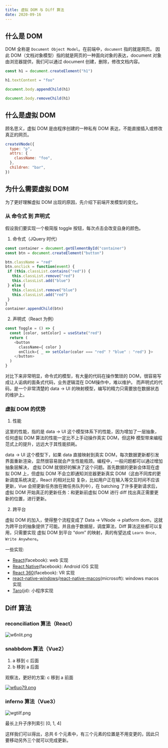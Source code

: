 ```yaml
---
title: 虚拟 DOM 与 Diff 算法
date: 2020-09-16
---
```


## 什么是 DOM

DOM 全称是 `Document Object Model`。在前端中，`document` 指的就是网页。
因此 DOM（文档对象模型）指的就是网页的一种面向对象的表达，document 对象由浏览器提供，我们可以通过
document 创建，删除，修改文档内容。

```js
const h1 = document.createElement("h1")

h1.textContent = "foo"

document.body.appendChild(h1)

document.body.removeChild(h1)
```

## 什么是虚拟 DOM

顾名思义，虚拟 DOM 是由程序创建的一种私有 DOM 表达，不能直接插入或修改真正的网页。

```js
createVNode({
  type: "p",
  attrs: {
    className: "foo",
  },
  children: "bar",
})
```

## 为什么需要虚拟 DOM

为了更好理解虚拟 DOM 出现的原因，先介绍下前端开发模型的变化。

### 从 命令式 到 声明式

假设我们要实现一个极简版 toggle 按钮，每次点击会改变自身的颜色。

1. 命令式（JQuery 时代）

```js
const container = document.getElementById("container")
const btn = document.createElement("button")

btn.className = "red"
btn.onclick = function(event) {
 if (this.classList.contains("red")) {
   this.classList.remove("red")
   this.classList.add("blue")
 } else {
   this.classList.remove("blue")
   this.classList.add("red")
 }
}
container.appendChild(btn)
```

2. 声明式（React 为例）

```js
const Toggle = () => {
  const [color, setColor] = useState("red")
  return (
    <button
      className={ color }
      onClick={ _ => setColor(color === "red" ? "blue" : "red") }>
    </button>
  )
}
```

对比下来非常明显，命令式的模型，有大量的代码在操作繁琐的 DOM，很容易写成让人诟病的面条式代码，业务逻辑混在 DOM操作中，难以维护。
而声明式的代码，是一个非常清楚的 data -> UI 的映射模型，编写的精力只需要放在数据状态的维护上。

### 虚拟 DOM 的优势

1. 性能

这里的性能，指的是 data -> UI 这个模型体系下的性能，因为增加了一层抽象，任何虚拟 DOM 算法的性能一定比不上手动操作真实 DOM，但这种
模型带来编程范式上的提升，远远大于其性能损耗。

data -> UI 这个模型下，如果 data 直接映射到真实 DOM，每次数据更新都引发界面重新渲染，显然很容易就会产生性能瓶颈。编程中，一般问题都可以通过增加抽象层解决，
虚拟 DOM 就很好的解决了这个问题。首先数据的更新会体现在虚拟 DOM 上，但虚拟 DOM 不会立即通知浏览器更新真实 DOM（这由不同库的更新调度系统决定，React 的相对比较
复杂，比如用户正在输入等交互时间不应该更新，Vue 会把更新任务放在微任务队列中），在 batching 了许多更新请求后，虚拟 DOM 开始真正的更新任务：和更新前虚拟 DOM 进行
diff 找出真正需要更新的位置，进行更新。

2. 跨平台

虚拟 DOM 的加入，使得整个流程变成了 Data -> VNode -> platform dom，这就为跨平台的抽象提供了可能。并且由于数据层，调度算法，Diff 算法这些都可以复用，只需要实现
虚拟 DOM 到平台 “dom” 的映射，真的有望达成 `Learn Once, Write Anywhere`。

一些实现:

- [React](https://reactjs.org/)(facebook): web 实现
- [React Native](https://reactnative.dev/)(facebook): Android iOS 实现
- [React 360](https://facebook.github.io/react-360/)(facebook): VR 实现
- [react-native-windows](https://github.com/microsoft/react-native-windows)/[react-native-macos](https://github.com/microsoft/react-native-macos)(microsoft): windows macos 实现
- [Taro](https://github.com/NervJS/taro)(jd): 小程序实现

## Diff 算法

### reconciliation 算法（React）

![w6nIit.png](https://s1.ax1x.com/2020/09/15/w6nIit.png)

### snabbdom 算法（Vue2）

1. a 移到 c 后面
2. b 移到 a 后面

观察法，更好的方案: c 移到 a 前面

[![w6uo79.png](https://s1.ax1x.com/2020/09/15/w6uo79.png)](https://imgchr.com/i/w6uo79)

### inferno 算法（Vue3）

![wgtiIf.png](https://s1.ax1x.com/2020/09/16/wgtiIf.png)

最长上升子序列索引 [0, 1, 4]

这样我们可以得出，总共 6 个元素中，有三个元素的位置是不用变更的，因此只要移动另外三个就可以完成更新。
